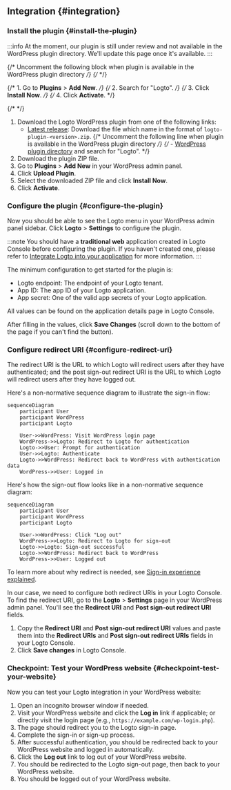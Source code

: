 
## Integration \{#integration}

### Install the plugin \{#install-the-plugin}

:::info
At the moment, our plugin is still under review and not available in the WordPress plugin directory. We'll update this page once it's available.
:::

<Tabs>

{/* Uncomment the following block when plugin is available in the WordPress plugin directory */}
{/* <TabItem value="admin-panel" label="From WordPress admin panel"> */}

{/* 1. Go to **Plugins** > **Add New**. */}
{/* 2. Search for "Logto". */}
{/* 3. Click **Install Now**. */}
{/* 4. Click **Activate**. */}

{/* </TabItem> */}

<TabItem value="upload" label="From upload">

1. Download the Logto WordPress plugin from one of the following links:
   - [Latest release](https://github.com/logto-io/wordpress/releases): Download the file which name in the format of `logto-plugin-<version>.zip`.
     {/* Uncomment the following line when plugin is available in the WordPress plugin directory */}
     {/* - [WordPress plugin directory](https://wordpress.org/plugins) and search for "Logto". */}
2. Download the plugin ZIP file.
3. Go to **Plugins** > **Add New** in your WordPress admin panel.
4. Click **Upload Plugin**.
5. Select the downloaded ZIP file and click **Install Now**.
6. Click **Activate**.

</TabItem>

</Tabs>

### Configure the plugin \{#configure-the-plugin}

Now you should be able to see the Logto menu in your WordPress admin panel sidebar. Click **Logto** > **Settings** to configure the plugin.

:::note
You should have a **traditional web** application created in Logto Console before configuring the plugin. If you haven't created one, please refer to [Integrate Logto into your application](/integrate-logto/integrate-logto-into-your-application) for more information.
:::

The minimum configuration to get started for the plugin is:

- Logto endpoint: The endpoint of your Logto tenant.
- App ID: The app ID of your Logto application.
- App secret: One of the valid app secrets of your Logto application.

All values can be found on the application details page in Logto Console.

After filling in the values, click **Save Changes** (scroll down to the bottom of the page if you can't find the button).

### Configure redirect URI \{#configure-redirect-uri}

The redirect URI is the URL to which Logto will redirect users after they have authenticated; and the post sign-out redirect URI is the URL to which Logto will redirect users after they have logged out.

Here's a non-normative sequence diagram to illustrate the sign-in flow:

```mermaid
sequenceDiagram
    participant User
    participant WordPress
    participant Logto

    User->>WordPress: Visit WordPress login page
    WordPress->>Logto: Redirect to Logto for authentication
    Logto->>User: Prompt for authentication
    User->>Logto: Authenticate
    Logto->>WordPress: Redirect back to WordPress with authentication data
    WordPress->>User: Logged in
```

Here's how the sign-out flow looks like in a non-normative sequence diagram:

```mermaid
sequenceDiagram
    participant User
    participant WordPress
    participant Logto

    User->>WordPress: Click "Log out"
    WordPress->>Logto: Redirect to Logto for sign-out
    Logto->>Logto: Sign-out successful
    Logto->>WordPress: Redirect back to WordPress
    WordPress->>User: Logged out
```

To learn more about why redirect is needed, see [Sign-in experience explained](/concepts/sign-in-experience).

In our case, we need to configure both redirect URIs in your Logto Console. To find the redirect URI, go to the **Logto** > **Settings** page in your WordPress admin panel. You'll see the **Redirect URI** and **Post sign-out redirect URI** fields.

1. Copy the **Redirect URI** and **Post sign-out redirect URI** values and paste them into the **Redirect URIs** and **Post sign-out redirect URIs** fields in your Logto Console.
2. Click **Save changes** in Logto Console.

### Checkpoint: Test your WordPress website \{#checkpoint-test-your-website}

Now you can test your Logto integration in your WordPress website:

1. Open an incognito browser window if needed.
2. Visit your WordPress website and click the **Log in** link if applicable; or directly visit the login page (e.g., `https://example.com/wp-login.php`).
3. The page should redirect you to the Logto sign-in page.
4. Complete the sign-in or sign-up process.
5. After successful authentication, you should be redirected back to your WordPress website and logged in automatically.
6. Click the **Log out** link to log out of your WordPress website.
7. You should be redirected to the Logto sign-out page, then back to your WordPress website.
8. You should be logged out of your WordPress website.

